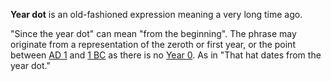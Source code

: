 '''Year dot''' is an old-fashioned expression meaning a very long time ago. 

"Since the year dot" can mean "from the beginning".  The phrase may originate from a representation of the zeroth or first year, or the point between [[1|AD 1]] and [[1 BC]] as there is no [[0 (year)|Year 0]]. As in "That hat dates from the year dot."

{{lang-stub}}